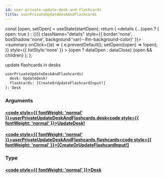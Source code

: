 ```yaml
---
id: user-private-update-desk-and-flashcards
title: userPrivateUpdateDeskAndFlashcards
---
```









  const [open, setOpen] = useState(startOpen);
  return (
    <details {...(open ? { open: true } : {})} className="details" style={{ border:'none', boxShadow:'none', background:'var(--ifm-background-color)' }}>
      <summary
        onClick={(e) => {
          e.preventDefault();
          setOpen((open) => !open);
        }}
        style={{ listStyle:'none' }}
      >
      {open ? dataOpen : dataClose}
      </summary>
      {open && children}
    </details>
  );
};








 update flashcards in desks


```graphql
userPrivateUpdateDeskAndFlashcards(
  desk: UpdateDesk!
  flashcards: [CreateOrUpdateFlashcardInput!]
): Desk
```




### Arguments

#### [<code style={{ fontWeight: 'normal' }}>userPrivateUpdateDeskAndFlashcards.<b>desk</b></code>](#)<Bullet />[<code style={{ fontWeight: 'normal' }}><b>UpdateDesk!</b></code>](/main-backend-service/graphql/🧠🔍introspection/types/inputs/update-desk.mdx) <Badge class="badge badge--secondary badge--non_null" text="non-null"/> <Badge class="badge badge--secondary " text="input"/> 



#### [<code style={{ fontWeight: 'normal' }}>userPrivateUpdateDeskAndFlashcards.<b>flashcards</b></code>](#)<Bullet />[<code style={{ fontWeight: 'normal' }}><b>[CreateOrUpdateFlashcardInput!]</b></code>](/main-backend-service/graphql/🧠🔍introspection/types/inputs/create-or-update-flashcard-input.mdx) <Badge class="badge badge--secondary " text="list"/> <Badge class="badge badge--secondary " text="input"/> 



### Type

#### [<code style={{ fontWeight: 'normal' }}><b>Desk</b></code>](/main-backend-service/graphql/🧠🔍introspection/types/objects/desk.mdx) <Badge class="badge badge--secondary " text="object"/>